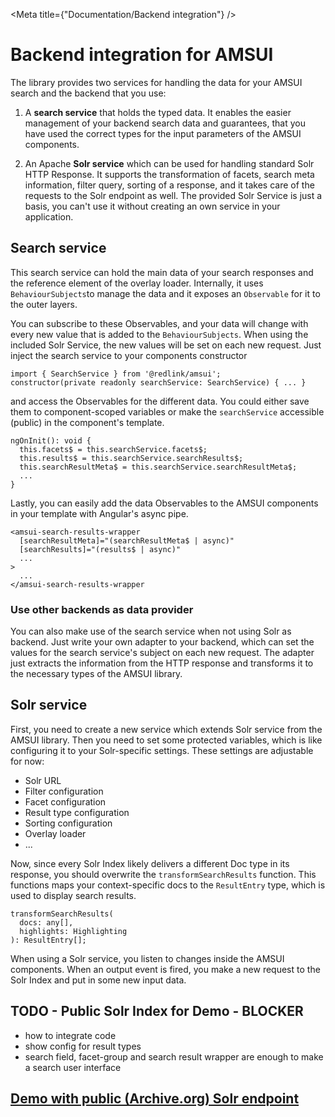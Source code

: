 
<Meta title={"Documentation/Backend integration"} />

# Backend integration for AMSUI

The library provides two services for handling the data for your AMSUI search and the backend that you use:

1. A **search service** that holds the typed data.
   It enables the easier management of your backend search data and guarantees,
   that you have used the correct types for the input parameters of the AMSUI components.

2. An Apache **Solr service** which can be used for handling standard Solr HTTP Response.
   It supports the transformation of facets, search meta information, filter query, sorting of a response,
   and it takes care of the requests to the Solr endpoint as well.
   The provided Solr Service is just a basis, you can't use it without creating an own service in your application.

## Search service

This search service can hold the main data of your search responses and the reference element of the overlay loader.
Internally, it uses `BehaviourSubjects`to manage the data and it exposes an `Observable` for it to the outer layers.

You can subscribe to these Observables, and your data will change with every new value that is added to the `BehaviourSubjects`.
When using the included Solr Service, the new values will be set on each new request.
Just inject the search service to your components constructor

```
import { SearchService } from '@redlink/amsui';
constructor(private readonly searchService: SearchService) { ... }
```

and access the Observables for the different data.
You could either save them to component-scoped variables or
make the `searchService` accessible (public) in the component's template.

```
ngOnInit(): void {
  this.facets$ = this.searchService.facets$;
  this.results$ = this.searchService.searchResults$;
  this.searchResultMeta$ = this.searchService.searchResultMeta$;
  ...
}
```

Lastly, you can easily add the data Observables to the AMSUI components in your template with Angular's async pipe.

```
<amsui-search-results-wrapper
  [searchResultMeta]="(searchResultMeta$ | async)"
  [searchResults]="(results$ | async)"
  ...
>
  ...
</amsui-search-results-wrapper
```

### Use other backends as data provider

You can also make use of the search service when not using Solr as backend.
Just write your own adapter to your backend, which can set the values for the search service's subject on each new request.
The adapter just extracts the information from the HTTP response and transforms it to the necessary types of the AMSUI library.

## Solr service

First, you need to create a new service which extends Solr service from the AMSUI library.
Then you need to set some protected variables, which is like configuring it to your Solr-specific settings.
These settings are adjustable for now:

- Solr URL
- Filter configuration
- Facet configuration
- Result type configuration
- Sorting configuration
- Overlay loader
- ...

Now, since every Solr Index likely delivers a different Doc type in its response,
you should overwrite the `transformSearchResults` function.
This functions maps your context-specific docs to the `ResultEntry` type, which is used to display search results.

```
transformSearchResults(
  docs: any[],
  highlights: Highlighting
): ResultEntry[];
```

When using a Solr service, you listen to changes inside the AMSUI components.
When an output event is fired, you make a new request to the Solr Index and put in some new input data.

## TODO - Public Solr Index for Demo - BLOCKER

- how to integrate code
- show config for result types
- search field, facet-group and search result wrapper are enough to make a search user interface

## [Demo with public (Archive.org) Solr endpoint](https://dev.redlink.io/amsui-solr-demo/)
